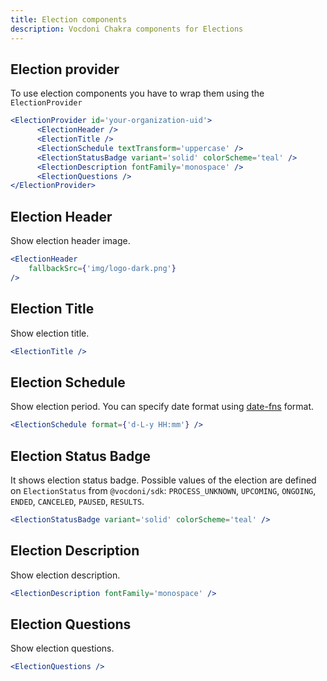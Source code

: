 ```yaml
---
title: Election components
description: Vocdoni Chakra components for Elections
---
```


## Election provider

To use election components you have to wrap them using the `ElectionProvider`

```jsx
<ElectionProvider id='your-organization-uid'>
      <ElectionHeader />
      <ElectionTitle />
      <ElectionSchedule textTransform='uppercase' />
      <ElectionStatusBadge variant='solid' colorScheme='teal' />
      <ElectionDescription fontFamily='monospace' />
      <ElectionQuestions />
</ElectionProvider>
```
## Election Header

Show election header image.

```jsx live
<ElectionHeader
    fallbackSrc={'img/logo-dark.png'}
/>
```

## Election Title

Show election title.

```jsx live
<ElectionTitle />
```

## Election Schedule

Show election period. You can specify date format using [date-fns](https://date-fns.org/v2.30.0/docs/format) format.

```jsx live
<ElectionSchedule format={'d-L-y HH:mm'} />
```

## Election Status Badge

It shows election status badge. Possible values of the election are defined on `ElectionStatus` from `@vocdoni/sdk`:
`PROCESS_UNKNOWN`, `UPCOMING`, `ONGOING`, `ENDED`, `CANCELED`, `PAUSED`, `RESULTS`.

```jsx live
<ElectionStatusBadge variant='solid' colorScheme='teal' />
```

## Election Description

Show election description.

```jsx live
<ElectionDescription fontFamily='monospace' />
```

## Election Questions

Show election questions.

```jsx live
<ElectionQuestions />
```

